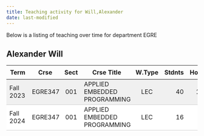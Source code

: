 ```yaml
---
title: Teaching activity for Will,Alexander
date: last-modified
---
```


Below is a listing of teaching over time for department EGRE


## Alexander Will

<style type="text/css">
#T_64ae8 table {
  width: 100%;
  border-collapse: collapse;
}
#T_64ae8 th {
  text-align: center;
  padding: 8px;
}
#T_64ae8 td:nth-child(1) {
  padding-right: 10px;
  text-align: left;
}
#T_64ae8 td:nth-child(2) {
  padding-right: 5px;
  text-align: left;
}
#T_64ae8  td:nth-child(4) {
  padding-right: 5px;
  text-align: left;
}
#T_64ae8 td:nth-child(3) {
  text-align: center;
}
#T_64ae8  td:nth-child(5) {
  text-align: center;
}
#T_64ae8 td:nth-child(6) {
  text-align: right;
}
#T_64ae8  td:nth-child(7) {
  text-align: right;
}
#T_64ae8_row0_col0, #T_64ae8_row0_col1, #T_64ae8_row0_col2, #T_64ae8_row0_col3, #T_64ae8_row0_col4, #T_64ae8_row0_col5, #T_64ae8_row0_col6 {
  background-color: #f0f0f0;
  border-bottom: 1px solid #ccc;
}
#T_64ae8_row1_col0, #T_64ae8_row1_col1, #T_64ae8_row1_col2, #T_64ae8_row1_col3, #T_64ae8_row1_col4, #T_64ae8_row1_col5, #T_64ae8_row1_col6 {
  background-color: #ffffff;
  border-bottom: 1px solid #ccc;
}
</style>
<table id="T_64ae8">
  <thead>
    <tr>
      <th id="T_64ae8_level0_col0" class="col_heading level0 col0" >Term</th>
      <th id="T_64ae8_level0_col1" class="col_heading level0 col1" >Crse</th>
      <th id="T_64ae8_level0_col2" class="col_heading level0 col2" >Sect</th>
      <th id="T_64ae8_level0_col3" class="col_heading level0 col3" >Crse Title</th>
      <th id="T_64ae8_level0_col4" class="col_heading level0 col4" >W.Type</th>
      <th id="T_64ae8_level0_col5" class="col_heading level0 col5" >Stdnts</th>
      <th id="T_64ae8_level0_col6" class="col_heading level0 col6" >Hours</th>
    </tr>
  </thead>
  <tbody>
    <tr>
      <td id="T_64ae8_row0_col0" class="data row0 col0" >Fall 2023</td>
      <td id="T_64ae8_row0_col1" class="data row0 col1" >EGRE347</td>
      <td id="T_64ae8_row0_col2" class="data row0 col2" >001</td>
      <td id="T_64ae8_row0_col3" class="data row0 col3" >APPLIED EMBEDDED PROGRAMMING</td>
      <td id="T_64ae8_row0_col4" class="data row0 col4" >LEC</td>
      <td id="T_64ae8_row0_col5" class="data row0 col5" >40</td>
      <td id="T_64ae8_row0_col6" class="data row0 col6" >120</td>
    </tr>
    <tr>
      <td id="T_64ae8_row1_col0" class="data row1 col0" >Fall 2024</td>
      <td id="T_64ae8_row1_col1" class="data row1 col1" >EGRE347</td>
      <td id="T_64ae8_row1_col2" class="data row1 col2" >001</td>
      <td id="T_64ae8_row1_col3" class="data row1 col3" >APPLIED EMBEDDED PROGRAMMING</td>
      <td id="T_64ae8_row1_col4" class="data row1 col4" >LEC</td>
      <td id="T_64ae8_row1_col5" class="data row1 col5" >16</td>
      <td id="T_64ae8_row1_col6" class="data row1 col6" >48</td>
    </tr>
  </tbody>
</table>


